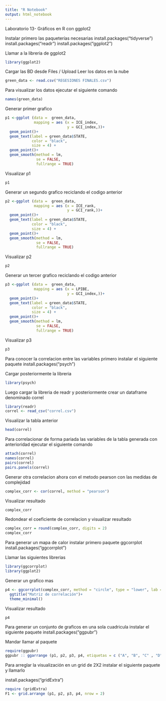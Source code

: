 ```yaml
---
title: "R Notebook"
output: html_notebook
---
```


Laboratorio 13- Gráficos en R con ggplot2 

Instalar primero las paqueterías necesarias
install.packages("tidyverse")
install.packages("readr")
install.packages("ggplot2")

Llamar a la libreria de ggplot2
```r
library(ggplot2)
```

Cargar las BD desde Files / Upload
Leer los datos en la nube
```r
green_data <- read.csv("REGESIONES FINALES.csv")
```

Para visualizar los datos ejecutar el siguiente comando
```r
names(green_data)
```

Generar primer grafico
```r
p1 <-ggplot (data =  green_data,
             mapping = aes (x = ICE_index,
                            y = GCI_index,))+
  geom_point()+
  geom_text(label = green_data$STATE,
            color = "black",
            size = 4) +
  geom_point()+
  geom_smooth(method = lm,
              se = FALSE,
              fullrange = TRUE)
```

Visualizar p1
```r
p1
```

Generar un segundo grafico reciclando el codigo anterior
```r
p2 <-ggplot (data =  green_data,
             mapping = aes (x = ICE_rank,
                            y = GCI_rank,))+
  geom_point()+
  geom_text(label = green_data$STATE,
            color = "black",
            size = 4) +
  geom_point()+
  geom_smooth(method = lm,
              se = FALSE,
              fullrange = TRUE)
```

Visualizar p2
```r
p2
```

Generar un tercer grafico reciclando el codigo anterior
```r
p3 <-ggplot (data =  green_data,
             mapping = aes (x = LPIBE,
                            y = GCI_index,))+
  geom_point()+
  geom_text(label = green_data$STATE,
            color = "black",
            size = 4) +
  geom_point()+
  geom_smooth(method = lm,
              se = FALSE,
              fullrange = TRUE)
```

Visualizar p3
```r
p3
```

Para conocer la correlacion entre las variables primero instalar el siguiente paquete
install.packages("psych")

Cargar posteriormente la libreria
```r
library(psych)
```

Luego cargar la libreria de readr y posteriormente crear un dataframe denominado correl
```r
library(readr)
correl <- read_csv("correl.csv")
```

Visualizar la tabla anterior
```r
head(correl)
```

Para correlacionar de forma pariada las variables de la tabla generada con anterioridad ejecutar el siguiente comando
```r
attach(correl)
names(correl)
pairs(correl)
pairs.panels(correl)
```

Generar otra correlacion ahora con el metodo pearson con las medidas de complejidad
```r
complex_corr <- cor(correl, method = "pearson")
```

Visualizar resultado
```r
complex_corr
```

Redondear el coeficiente de correlacion y visualizar resultado
```r
complex_corr = round(complex_corr, digits = 2)
complex_corr
```

Para generar un mapa de calor instalar primero paquete ggcorrplot
install.packages("ggcorrplot")

Llamar las siguientes librerias
```r
library(ggcorrplot)
library(ggplot2)
```

Generar un grafico mas
```r
p4 <- ggcorrplot(complex_corr, method = "circle", type = "lower", lab = TRUE)+
  ggtitle("Matriz de correlación")+
  theme_minimal()
```

Visualizar resultado
```r
p4
```

Para generar un conjunto de graficos en una sola cuadricula instalar el siguiente paquete
install.packages("ggpubr")

Mandar llamar al paquete
```r
require(ggpubr)
ggpubr :: ggarrange (p1, p2, p3, p4, etiquetas = c ("A", "B", "C" , "D"))
```

Para arreglar la visualización en un grid de 2X2 instalar el siguiente paquete y llamarlo

install.packages("gridExtra")
```r
require (gridExtra)
F1 <- grid.arrange (p1, p2, p3, p4, nrow = 2)
```
